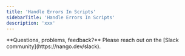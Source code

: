 ```yaml
---
title: 'Handle Errors In Scripts'
sidebarTitle: 'Handle Errors In Scripts'
description: 'xxx'
---
```


<Tip>
**Questions, problems, feedback?** Please reach out on the [Slack community](https://nango.dev/slack).
</Tip>